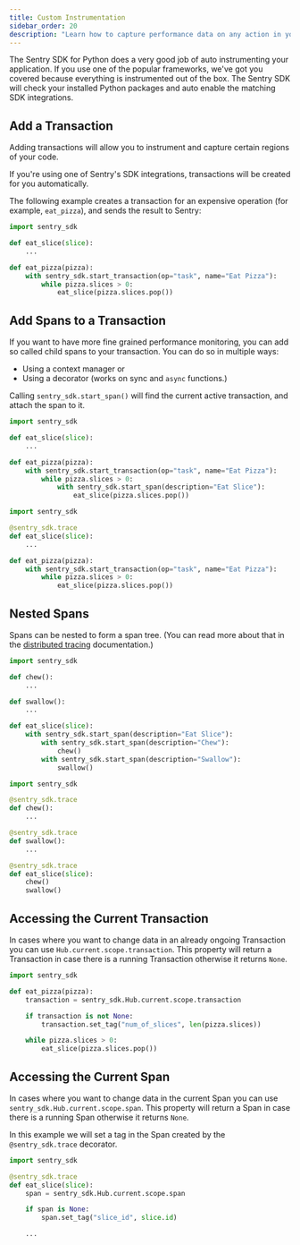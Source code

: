 ```yaml
---
title: Custom Instrumentation
sidebar_order: 20
description: "Learn how to capture performance data on any action in your app."
---
```


The Sentry SDK for Python does a very good job of auto instrumenting your application. If you use one of the popular frameworks, we've got you covered because everything is instrumented out of the box. The Sentry SDK will check your installed Python packages and auto enable the matching SDK integrations.

## Add a Transaction

Adding transactions will allow you to instrument and capture certain regions of your code. 

<Note>

If you're using one of Sentry's SDK integrations, transactions will be created for you automatically.

</Note>

The following example creates a transaction for an expensive operation (for example, `eat_pizza`), and sends the result to Sentry:

```python
import sentry_sdk

def eat_slice(slice):
    ...

def eat_pizza(pizza):
    with sentry_sdk.start_transaction(op="task", name="Eat Pizza"):
        while pizza.slices > 0:
            eat_slice(pizza.slices.pop())
```

## Add Spans to a Transaction

If you want to have more fine grained performance monitoring, you can add so called child spans to your transaction. You can do so in multiple ways:

- Using a context manager or
- Using a decorator (works on sync and `async` functions.)

Calling `sentry_sdk.start_span()` will find the current active transaction, and attach the span to it.

```python {tabTitle:Context Manager}
import sentry_sdk

def eat_slice(slice):
    ...

def eat_pizza(pizza):
    with sentry_sdk.start_transaction(op="task", name="Eat Pizza"):
        while pizza.slices > 0:
            with sentry_sdk.start_span(description="Eat Slice"):
                eat_slice(pizza.slices.pop())

```

```python {tabTitle:Decorator}
import sentry_sdk

@sentry_sdk.trace
def eat_slice(slice):
    ...

def eat_pizza(pizza):
    with sentry_sdk.start_transaction(op="task", name="Eat Pizza"):
        while pizza.slices > 0:
            eat_slice(pizza.slices.pop())

```

## Nested Spans

Spans can be nested to form a span tree. (You can read more about that in the [distributed tracing](/product/sentry-basics/tracing/distributed-tracing/) documentation.)

```python {tabTitle:Context Manager}
import sentry_sdk

def chew():
    ...

def swallow():
    ...

def eat_slice(slice):
    with sentry_sdk.start_span(description="Eat Slice"):
        with sentry_sdk.start_span(description="Chew"):
            chew()
        with sentry_sdk.start_span(description="Swallow"):
            swallow()

```

```python {tabTitle:Decorator}
import sentry_sdk

@sentry_sdk.trace
def chew():
    ...

@sentry_sdk.trace
def swallow():
    ...

@sentry_sdk.trace
def eat_slice(slice):
    chew()
    swallow()
```

## Accessing the Current Transaction

In cases where you want to change data in an already ongoing Transaction you can use `Hub.current.scope.transaction`. This property will return a Transaction in case there is a running Transaction otherwise it returns `None`.

```python
import sentry_sdk

def eat_pizza(pizza):
    transaction = sentry_sdk.Hub.current.scope.transaction

    if transaction is not None:
        transaction.set_tag("num_of_slices", len(pizza.slices))

    while pizza.slices > 0:
        eat_slice(pizza.slices.pop())
```

## Accessing the Current Span

In cases where you want to change data in the current Span you can use `sentry_sdk.Hub.current.scope.span`. This property will return a Span in case there is a running Span otherwise it returns `None`.

In this example we will set a tag in the Span created by the `@sentry_sdk.trace` decorator.

```python
import sentry_sdk

@sentry_sdk.trace
def eat_slice(slice):
    span = sentry_sdk.Hub.current.scope.span

    if span is None:
        span.set_tag("slice_id", slice.id)

    ...
```
